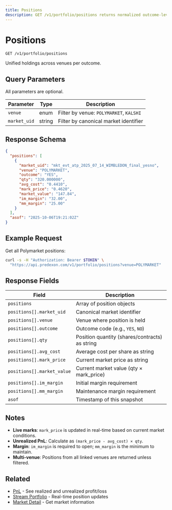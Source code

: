 ```yaml
---
title: Positions
description: GET /v1/portfolio/positions returns normalized outcome-level holdings with live marks.
---
```


# Positions

```
GET /v1/portfolio/positions
```

Unified holdings across venues per outcome.

## Query Parameters

All parameters are optional.

| Parameter | Type | Description |
|-----------|------|-------------|
| `venue` | enum | Filter by venue: `POLYMARKET`, `KALSHI` |
| `market_uid` | string | Filter by canonical market identifier |

## Response Schema

```json
{
  "positions": [
    {
      "market_uid": "mkt_evt_atp_2025_07_14_WIMBLEDON_final_yesno",
      "venue": "POLYMARKET",
      "outcome": "YES",
      "qty": "320.000000",
      "avg_cost": "0.4410",
      "mark_price": "0.4620",
      "market_value": "147.84",
      "im_margin": "32.00",
      "mm_margin": "25.00"
    }
  ],
  "asof": "2025-10-06T19:21:02Z"
}
```

## Example Request

Get all Polymarket positions:

```bash
curl -s -H "Authorization: Bearer $TOKEN" \
  "https://api.predexon.com/v1/portfolio/positions?venue=POLYMARKET"
```

## Response Fields

| Field | Description |
|-------|-------------|
| `positions` | Array of position objects |
| `positions[].market_uid` | Canonical market identifier |
| `positions[].venue` | Venue where position is held |
| `positions[].outcome` | Outcome code (e.g., `YES`, `NO`) |
| `positions[].qty` | Position quantity (shares/contracts) as string |
| `positions[].avg_cost` | Average cost per share as string |
| `positions[].mark_price` | Current market price as string |
| `positions[].market_value` | Current market value (qty × mark_price) |
| `positions[].im_margin` | Initial margin requirement |
| `positions[].mm_margin` | Maintenance margin requirement |
| `asof` | Timestamp of this snapshot |

## Notes

- **Live marks**: `mark_price` is updated in real-time based on current market conditions.
- **Unrealized PnL**: Calculate as `(mark_price - avg_cost) × qty`.
- **Margin**: `im_margin` is required to open; `mm_margin` is the minimum to maintain.
- **Multi-venue**: Positions from all linked venues are returned unless filtered.

## Related

- [PnL](/pages/portfolio/pnl) - See realized and unrealized profit/loss
- [Stream Portfolio](/pages/portfolio/stream) - Real-time position updates
- [Market Detail](/pages/discovery/market-detail) - Get market information
